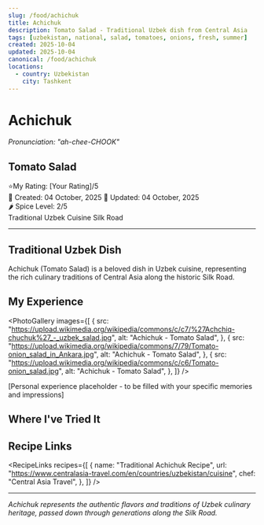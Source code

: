 ```yaml
---
slug: /food/achichuk
title: Achichuk
description: Tomato Salad - Traditional Uzbek dish from Central Asia
tags: [uzbekistan, national, salad, tomatoes, onions, fresh, summer]
created: 2025-10-04
updated: 2025-10-04
canonical: /food/achichuk
locations:
  - country: Uzbekistan
    city: Tashkent
---
```



# Achichuk

_Pronunciation: "ah-chee-CHOOK"_

## Tomato Salad

<div className="food-rating">
  <span className="star">⭐</span>My Rating: [Your Rating]/5
</div>

<div className="food-metadata">
  <span className="food-date">📅 Created: 04 October, 2025</span>
  <span className="food-date">🔄 Updated: 04 October, 2025</span>
</div>

<div className="spice-level">🌶️ Spice Level: 2/5</div>

<div className="food-tags">
  <span className="food-tag">Traditional</span>
  <span className="food-tag">Uzbek Cuisine</span>
  <span className="food-tag">Silk Road</span>
</div>

---

## Traditional Uzbek Dish

Achichuk (Tomato Salad) is a beloved dish in Uzbek cuisine, representing the rich culinary traditions of Central Asia along the historic Silk Road.

## My Experience

<PhotoGallery
  images={[
    {
      src: "https://upload.wikimedia.org/wikipedia/commons/c/c7/%27Achchiq-chuchuk%27_-_uzbek_salad.jpg",
      alt: "Achichuk - Tomato Salad",
    },
    {
      src: "https://upload.wikimedia.org/wikipedia/commons/7/79/Tomato-onion_salad_in_Ankara.jpg",
      alt: "Achichuk - Tomato Salad",
    },
    {
      src: "https://upload.wikimedia.org/wikipedia/commons/c/c6/Tomato-onion_salad.jpg",
      alt: "Achichuk - Tomato Salad",
    },
  ]}
/>

[Personal experience placeholder - to be filled with your specific memories and impressions]

## Where I've Tried It

<MapEmbed
  location="Tashkent, Uzbekistan"
  description="Traditional preparation across Uzbekistan"
/>

## Recipe Links

<RecipeLinks
  recipes={[
    {
      name: "Traditional Achichuk Recipe",
      url: "https://www.centralasia-travel.com/en/countries/uzbekistan/cuisine",
      chef: "Central Asia Travel",
    },
  ]}
/>

---

_Achichuk represents the authentic flavors and traditions of Uzbek culinary heritage, passed down through generations along the Silk Road._
